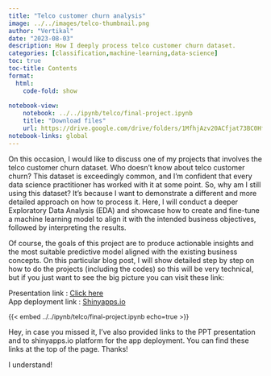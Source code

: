 ---
title: "Telco customer churn analysis"
image: ../../images/telco-thumbnail.png
author: "Vertikal"
date: "2023-08-03"
description: How I deeply process telco customer churn dataset.
categories: [classification,machine-learning,data-science]
toc: true
toc-title: Contents
format:
  html:
    code-fold: show
    
notebook-view:
    notebook: ../../ipynb/telco/final-project.ipynb
    title: "Download files"
    url: https://drive.google.com/drive/folders/1MfhjAzv20ACfjat73BC0Hfi4cFgb7Koj?usp=sharing
notebook-links: global
---

On this occasion, I would like to discuss one of my projects that involves the telco customer churn dataset. Who doesn't know about telco customer churn? This dataset is exceedingly common, and I'm confident that every data science practitioner has worked with it at some point. So, why am I still using this dataset? It's because I want to demonstrate a different and more detailed approach on how to process it. Here, I will conduct a deeper Exploratory Data Analysis (EDA) and showcase how to create and fine-tune a machine learning model to align it with the intended business objectives, followed by interpreting the results.

Of course, the goals of this project are to produce actionable insights and the most suitable predictive model aligned with the existing business concepts.
On this particular blog post, I will show detailed step by step on how to do the projects (including the codes) so this will be very technical, but if you just want to see the big picture you can visit these link:

Presentation link : [Click here](https://docs.google.com/presentation/d/e/2PACX-1vR0dOy0icSQtH47y4pXOvki-xwIL4wtljaLZkL_NXMp5fN2sBzJlLuYRaGY5SWqew/pub?start=true&loop=false&delayms=60000) <Br>
App deployment link : [Shinyapps.io](https://vertikalwil.shinyapps.io/telco_deploy/)


::: {style="font-size: 90%;"}
{{< embed ../../ipynb/telco/final-project.ipynb echo=true >}}
:::


<html lang="en">
<head>
    <link rel="stylesheet" href="style.css">
</head>
<body>
<div class="overlay" id="overlay">
<div class="popup">
<p>Hey, in case you missed it, I've also provided links to the PPT presentation and to shinyapps.io platform for the app deployment. You can find these links at the top of the page. Thanks!</p>
<a class="special-button" id="closed">I understand!</a>
</div>
</div>

<script src="script.js"></script>
</body>
</html>

